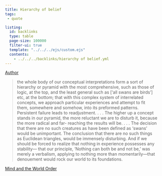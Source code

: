 ```yaml
---
title: Hierarchy of belief
tags:
 - quote

listing:
  id: backlinks
  type: table
  page-size: 100000
  filter-ui: true
  template: "../../../ejs/custom.ejs"
  contents:
    - ../../../backlinks/hierarchy of belief.yml
---
```

[Author](/docs/phil/people/C. I. Lewis.html)

> the whole body of our conceptual interpretations form a sort of hierarchy or pyramid with the most comprehensive, such as those of logic, at the top, and the least general such as [‘all swans are birds’] etc, at the bottom; that with this complex system of interrelated concepts, we approach particular experiences and attempt to fit them, somewhere and somehow, into its preformed patterns. Persistent failure leads to readjustment. . . . The higher up a concept stands in our pyramid, the more reluctant we are to disturb it, because the more radical and far- reaching the results will be. . . . The decision that there are no such creatures as have been defined as ‘swans’ would be unimportant. The conclusion that there are no such things as Euclidean triangles, would be immensely disturbing. And if we should be forced to realize that nothing in experience possesses any stability— that our principle, ‘Nothing can both be and not be,’ was merely a verbalism, applying to nothing more than momentarily—that denouement would rock our world to its foundations.

 [Mind and the World Order](/docs/phil/works/Mind and the World Order.html)